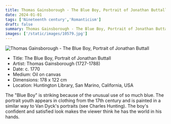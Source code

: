 ```yaml
---
title: Thomas Gainsborough - The Blue Boy, Portrait of Jonathan Buttall
date: 2024-01-01
tags: ['Nineteenth century','Romanticism']
draft: false
summary: Thomas Gainsborough - The Blue Boy, Portrait of Jonathan Buttall
images: ['/static/images/10579.jpg']
---
```


![Thomas Gainsborough - The Blue Boy, Portrait of Jonathan Buttall](/static/images/10579.jpg)

* Title: The Blue Boy, Portrait of Jonathan Buttall
* Artist: Thomas Gainsborough (1727-1788)
* Date: c. 1770
* Medium: Oil on canvas
* Dimensions: 178 x 122 cm
* Location: Huntington Library, San Marino, California, USA

The \"Blue Boy\" is striking because of the unusual use of so much blue. The portrait youth appears in clothing from the 17th century and is painted in a similar way to Van Dyck's portraits (see Charles Hunting). The boy's confident and satisfied look makes the viewer think he has the world in his hands.
